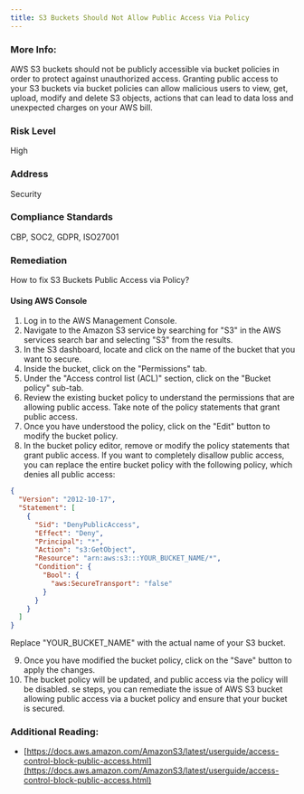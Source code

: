```yaml
---
title: S3 Buckets Should Not Allow Public Access Via Policy
---
```


### More Info:

AWS S3 buckets should not be publicly accessible via bucket policies in order to protect against unauthorized access. Granting public access to your S3 buckets via bucket policies can allow malicious users to view, get, upload, modify and delete S3 objects, actions that can lead to data loss and unexpected charges on your AWS bill.

### Risk Level

High

### Address

Security

### Compliance Standards

CBP, SOC2, GDPR, ISO27001

### Remediation

How to fix S3 Buckets Public Access via Policy?

#### Using AWS Console

1. Log in to the AWS Management Console.
2. Navigate to the Amazon S3 service by searching for "S3" in the AWS services search bar and selecting "S3" from the results.
3. In the S3 dashboard, locate and click on the name of the bucket that you want to secure.
4. Inside the bucket, click on the "Permissions" tab.
5. Under the "Access control list (ACL)" section, click on the "Bucket policy" sub-tab.
6. Review the existing bucket policy to understand the permissions that are allowing public access. Take note of the policy statements that grant public access.
7. Once you have understood the policy, click on the "Edit" button to modify the bucket policy.
8. In the bucket policy editor, remove or modify the policy statements that grant public access. If you want to completely disallow public access, you can replace the entire bucket policy with the following policy, which denies all public access:
```json
{
  "Version": "2012-10-17",
  "Statement": [
    {
      "Sid": "DenyPublicAccess",
      "Effect": "Deny",
      "Principal": "*",
      "Action": "s3:GetObject",
      "Resource": "arn:aws:s3:::YOUR_BUCKET_NAME/*",
      "Condition": {
        "Bool": {
          "aws:SecureTransport": "false"
        }
      }
    }
  ]
}
```
   Replace "YOUR_BUCKET_NAME" with the actual name of your S3 bucket.
   
9. Once you have modified the bucket policy, click on the "Save" button to apply the changes.
10. The bucket policy will be updated, and public access via the policy will be disabled.
se steps, you can remediate the issue of AWS S3 bucket allowing public access via a bucket policy and ensure that your bucket is secured.

### Additional Reading:

- [https://docs.aws.amazon.com/AmazonS3/latest/userguide/access-control-block-public-access.html](https://docs.aws.amazon.com/AmazonS3/latest/userguide/access-control-block-public-access.html)
